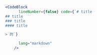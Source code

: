 ```jsx
<CodeBlock
      lineNumber={false} code={`# title
## title
### title
#### title

> 的`}

      lang="markdown"
    />
```